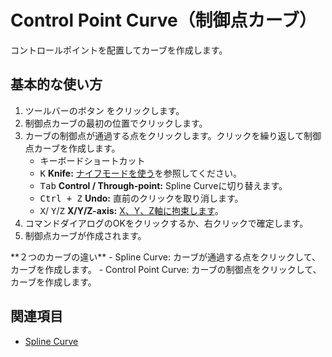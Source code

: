 
# Control Point Curve（制御点カーブ）

<Reference shortcut="" command="Control Point Curve" button="ツールバー" />

コントロールポイントを配置してカーブを作成します。

## 基本的な使い方

1. ツールバーのボタン <ButtonIcon type="button-control-point-curve" /> をクリックします。
2. 制御点カーブの最初の位置でクリックします。
3. カーブの制御点が通過する点をクリックします。クリックを繰り返して制御点カーブを作成します。
   - <Kst>キーボードショートカット</Kst>
   - <kbd>K</kbd> **Knife:** [ナイフモードを使う](./sketching-essentials#use-knife-mode)を参照してください。
   - <kbd>Tab</kbd> **Control / Through-point:** Spline Curveに切り替えます。
   - <kbd>Ctrl + Z</kbd> **Undo:** 直前のクリックを取り消します。
   - <kbd>X</kbd>/ <kbd>Y</kbd>/<kbd>Z</kbd> **X/Y/Z-axis:** [X、Y、Z軸に拘束します](./sketching-essentials#constrain-to-an-axis)。
4. コマンドダイアログのOKをクリックするか、右クリックで確定します。
5. 制御点カーブが作成されます。

<Callout type="info" emoji="💡">
**２つのカーブの違い**
- Spline Curve: カーブが通過する点をクリックして、カーブを作成します。
- Control Point Curve: カーブの制御点をクリックして、カーブを作成します。
</Callout>

<VideoPlayer fileName="control-point-curve"/>

## 関連項目
- [Spline Curve](./spline-curve)